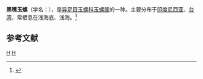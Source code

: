 {{Speciesbox 
| taxon = Natica fasciata
| binomial_authority = (Roeding, 1798)
}}
'''黑嘴玉螺'''（学名：''{{lang|la|Natica fasciata}}''），是[[异足目|异足目]][[玉螺科|玉螺科]][[玉螺属|玉螺属]]的一种。主要分布于[[印度尼西亚|印度尼西亚]]、[[台湾|台湾]]，常栖息在浅海底、浅海。<ref>{{cite web|url=http://shell.sinica.edu.tw/chinese/shellbase_detail.php?science_no=661|title=国际贝库：黑嘴玉螺|publisher=台湾贝类资料库|accessdate=2009-08-11}}</ref>

== 参考文献 ==
{{reflist}}
{{taxonbar}}
[[Category:_1798年描述的动物|H]]
[[Category:玉螺属|H]]